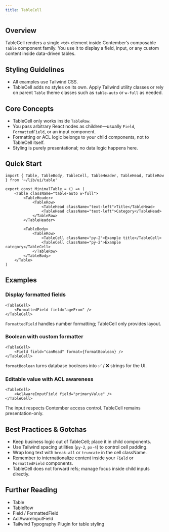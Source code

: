 ```yaml
---
title: TableCell
---
```


<!-- Edited by human: false -->
<!-- Examples count: 15 -->
<!-- Source examples: 0 -->
<!-- Playground examples: 5 -->
<!-- External examples: 10 -->
<!-- Import examples: 7 -->

## Overview
TableCell renders a single `<td>` element inside Contember’s composable `Table` component family.
You use it to display a field, input, or any custom content inside data-driven tables.

## Styling Guidelines
* All examples use Tailwind CSS.
* TableCell adds no styles on its own.
  Apply Tailwind utility classes or rely on parent `Table` theme classes such as `table-auto` or `w-full` as needed.

## Core Concepts
* TableCell only works inside `TableRow`.
* You pass arbitrary React nodes as children—usually `Field`, `FormattedField`, or an input component.
* Formatting or ACL logic belongs to your child components, not to TableCell itself.
* Styling is purely presentational; no data logic happens here.

## Quick Start
```tsx
import { Table, TableBody, TableCell, TableHeader, TableHead, TableRow } from '~/lib/ui/table'

export const MinimalTable = () => (
	<Table className="table-auto w-full">
		<TableHeader>
			<TableRow>
				<TableHead className="text-left">Title</TableHead>
				<TableHead className="text-left">Category</TableHead>
			</TableRow>
		</TableHeader>

		<TableBody>
			<TableRow>
				<TableCell className="py-2">Example title</TableCell>
				<TableCell className="py-2">Example category</TableCell>
			</TableRow>
		</TableBody>
	</Table>
)
```

## Examples

### Display formatted fields
```tsx
<TableCell>
	<FormattedField field="ageFrom" />
</TableCell>
```
`FormattedField` handles number formatting; TableCell only provides layout.

### Boolean with custom formatter
```tsx
<TableCell>
	<Field field="canRead" format={formatBoolean} />
</TableCell>
```
`formatBoolean` turns database booleans into ✅ / ❌ strings for the UI.

### Editable value with ACL awareness
```tsx
<TableCell>
	<AclAwareInputField field="primaryValue" />
</TableCell>
```
The input respects Contember access control. TableCell remains presentation-only.

## Best Practices & Gotchas
* Keep business logic out of TableCell; place it in child components.
* Use Tailwind spacing utilities (`py-2`, `px-4`) to control cell padding.
* Wrap long text with `break-all` or `truncate` in the cell className.
* Remember to internationalize content inside your `Field` or `FormattedField` components.
* TableCell does not forward refs; manage focus inside child inputs directly.

## Further Reading
* Table
* TableRow
* Field / FormattedField
* AclAwareInputField
* Tailwind Typography Plugin for table styling

<!-- End of Generated Documentation -->
